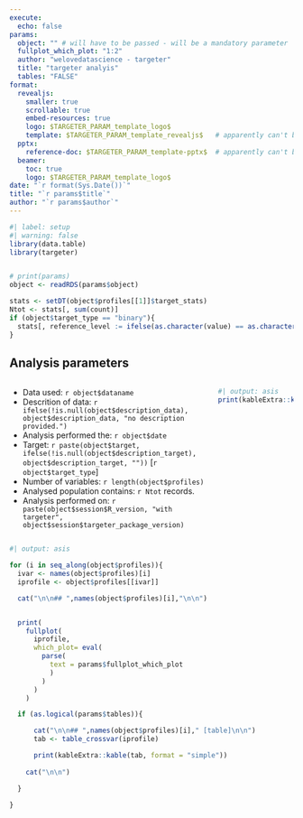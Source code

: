 ```yaml
---
execute:
  echo: false
params:
  object: "" # will have to be passed - will be a mandatory parameter  -> path to a qs export of a targeter object
  fullplot_which_plot: "1:2"
  author: "welovedatascience - targeter"
  title: "targeter analyis"
  tables: "FALSE"
format:
  revealjs:
    smaller: true
    scrollable: true
    embed-resources: true
    logo: $TARGETER_PARAM_template_logo$
    template: $TARGETER_PARAM_template_revealjs$   # apparently can't be managed by params :(
  pptx: 
    reference-doc: $TARGETER_PARAM_template-pptx$  # apparently can't be managed by params :(
  beamer:
    toc: true
    logo: $TARGETER_PARAM_template_logo$
date: "`r format(Sys.Date())`"
title: "`r params$title`"
author: "`r params$author`"
---
```


```r
#| label: setup
#| warning: false
library(data.table)
library(targeter)


# print(params)
object <- readRDS(params$object)

```


```r
stats <- setDT(object$profiles[[1]]$target_stats)
Ntot <- stats[, sum(count)]
if (object$target_type == "binary"){
  stats[, reference_level := ifelse(as.character(value) == as.character(object$target_reference_level), "*", "")]
}
```


## Analysis parameters

:::: {.columns}

::: {.column}
- Data used: `r object$dataname`
- Descrition of data: `r ifelse(!is.null(object$description_data), object$description_data, "no description provided.")`
- Analysis performed the: `r object$date`
- Target: `r paste(object$target, ifelse(!is.null(object$description_target), object$description_target, ""))` [`r object$target_type`]
- Number of variables: `r length(object$profiles)`
- Analysed population contains: `r Ntot` records.
- Analysis performed on: `r paste(object$session$R_version, "with targeter", object$session$targeter_package_version)`
:::

::: {.column}
```r
#| output: asis
print(kableExtra::kable(stats, format = "simple"))
```
:::
::::



```r
#| output: asis

for (i in seq_along(object$profiles)){
  ivar <- names(object$profiles)[i]
  iprofile <- object$profiles[[ivar]]

  cat("\n\n## ",names(object$profiles)[i],"\n\n")


  print(
    fullplot(
      iprofile, 
      which_plot= eval(
        parse(
          text = params$fullplot_which_plot 
          )
        )
      )
    )

  if (as.logical(params$tables)){

      cat("\n\n## ",names(object$profiles)[i]," [table]\n\n")
      tab <- table_crossvar(iprofile)

      print(kableExtra::kable(tab, format = "simple"))
      
    cat("\n\n")

  }
  
}
```
